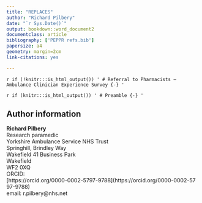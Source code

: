 ```yaml
--- 
title: "REPLACES"
author: "Richard Pilbery"
date: "`r Sys.Date()`"
output: bookdown::word_document2
documentclass: article
bibliography: ['PEPPR refs.bib']
papersize: a4
geometry: margin=2cm
link-citations: yes

---
```


`r if (!knitr:::is_html_output()) '
# Referral to Pharmacists – Ambulance Clinician Experience Survey {-} '`

`r if (knitr:::is_html_output()) '
# Preamble {-}
'`

## Author information {-}
| **Richard Pilbery**
| Research paramedic
| Yorkshire Ambulance Service NHS Trust
| Springhill, Brindley Way
| Wakefield 41 Business Park
| Wakefield
| WF2 0XQ
| ORCID: 
| [https://orcid.org/0000-0002-5797-9788](https://orcid.org/0000-0002-57
| 97-9788)
| email: r.pilbery@nhs.net



